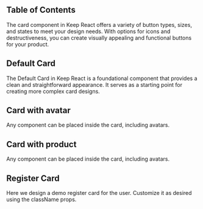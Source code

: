 
## Table of Contents

The card component in Keep React offers a variety of button types, sizes, and states to meet your design needs. With options for icons and destructiveness, you can create visually appealing and functional buttons for your product.

## Default Card

The Default Card in Keep React is a foundational component that provides a clean and straightforward appearance. It serves as a starting point for creating more complex card designs.

<CodeHighlightPreview code={DefaultCardCode}>
  <DefaultCard />
</CodeHighlightPreview>

## Card with avatar

Any component can be placed inside the card, including avatars.

<CodeHighlightPreview code={CardWithAvatarCode}>
  <CardWithAvatar />
</CodeHighlightPreview>

## Card with product

Any component can be placed inside the card, including avatars.

<CodeHighlightPreview code={ProductCardCode}>
  <ProductCard />
</CodeHighlightPreview>

## Register Card

Here we design a demo register card for the user. Customize it as desired using the className props.

<CodeHighlightPreview code={RegisterCardCode}>
  <RegisterCard />
</CodeHighlightPreview>
